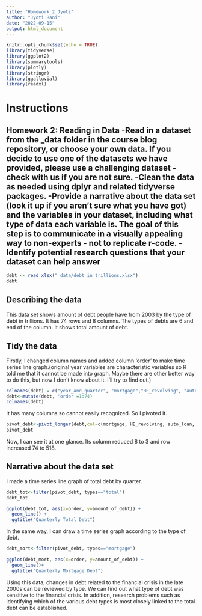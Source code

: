 ```yaml
---
title: "Homework_2_Jyoti"
author: "Jyoti Rani"
date: "2022-09-15"
output: html_document
---
```


```r
knitr::opts_chunk$set(echo = TRUE)
library(tidyverse)
library(ggplot2)
library(summarytools)
library(plotly)
library(stringr)
library(ggalluvial)
library(readxl)
```

# Instructions

## Homework 2: Reading in Data -Read in a dataset from the _data folder in the course blog repository, or choose your own data. If you decide to use one of the datasets we have provided, please use a challenging dataset - check with us if you are not sure. -Clean the data as needed using dplyr and related tidyverse packages. -Provide a narrative about the data set (look it up if you aren’t sure what you have got) and the variables in your dataset, including what type of data each variable is. The goal of this step is to communicate in a visually appealing way to non-experts - not to replicate r-code. -Identify potential research questions that your dataset can help answer
```r
debt <- read_xlsx("_data/debt_in_trillions.xlsx")
debt
```

## Describing the data
This data set shows amount of debt people have from 2003 by the type of debt in trillions. It has 74 rows and 8 columns. The types of debts are 6 and end of the column. It shows total amount of debt.


## Tidy the data

Firstly, I changed column names and added column ‘order’ to make time series line graph.(original year variables are characteristic variables so R told me that it cannot be made into graph. Maybe there are other better way to do this, but now I don’t know about it. I’ll try to find out.)
```r
colnames(debt) = c("year_and_quarter", "mortgage","HE_revolving", "auto_loan","credit_card","student_loan","other","total")
debt<-mutate(debt, 'order'=1:74)
colnames(debt)
```

It has many columns so cannot easily recognized. So I pivoted it.

```r
pivot_debt<-pivot_longer(debt,col=c(mortgage, HE_revolving, auto_loan, credit_card,student_loan,other, total), names_to="types", values_to="amount_of_debt")
pivot_debt
```
Now, I can see it at one glance. Its column reduced 8 to 3 and row increased 74 to 518.

## Narrative about the data set

I made a time series line graph of total debt by quarter.

```r
debt_tot<-filter(pivot_debt, types=="total")
debt_tot
```


```r
ggplot(debt_tot, aes(x=order, y=amount_of_debt)) + 
  geom_line() +
  ggtitle("Quarterly Total Debt")
```

In the same way, I can draw a time series graph according to the type of debt.

```r
debt_mort<-filter(pivot_debt, types=="mortgage")

ggplot(debt_mort, aes(x=order, y=amount_of_debt)) + 
  geom_line()+
  ggtitle("Quarterly Mortgage Debt")
```

Using this data, changes in debt related to the financial crisis in the late 2000s can be reviewed by type. We can find out what type of debt was sensitive to the financial crisis. In addition, research problems such as identifying which of the various debt types is most closely linked to the total debt can be established.
